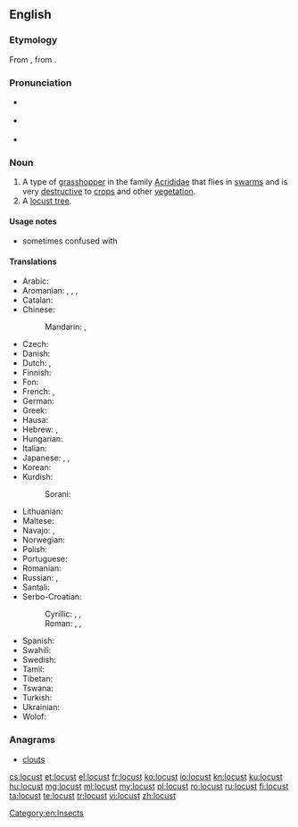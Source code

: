 ==English==
{{wikipedia}}

===Etymology===
From {{etyl|fro|en}} {{term|langouste|lang=fro}}, from {{etyl|la|en}} {{term|locusta||locust, crustacean, lobster|lang=la}}.

===Pronunciation===
* {{a|UK}} {{IPA|/ˈləʊ.kəst/}}
* {{a|US}} {{IPA|/ˈloʊ.kəst/}}
* {{audio|en-us-locust.ogg|Audio (US)}}

===Noun===
{{en-noun}}

# A type of [[grasshopper]] in the family [[Acrididae]] that flies in [[swarm]]s and is very [[destructive]] to [[crop]]s and other [[vegetation]].
# A [[locust tree]].

====Usage notes====
* sometimes confused with {{term|locus|lang=en}}

====Translations====
{{trans-top|type of grasshopper}}
* Arabic: {{t-|ar|جرادة|f|tr=jarāda|sc=Arab}}
* Aromanian: {{t-|rup|lãcustã|f}}, {{t-|rup|gãlãgustã|f}}, {{t-|rup|scarcaletsu}}, {{t-|rup|acridhã|f}}
* Catalan: {{t-|ca|llagosta|f}}
* Chinese:
*: Mandarin: {{t|cmn|蝗蟲|sc=Hani}}, {{t|cmn|蝗虫|tr=huángchóng|sc=Hani}}
* Czech: {{t-|cs|saranče|n}}
* Danish: {{t-|da|vandregræshoppe|c}}
* Dutch: {{t+|nl|treksprinkhaan|m}}, {{t+|nl|sprinkhaan|m}}
* Finnish: {{t+|fi|kulkusirkka}}
* Fon: {{tø|fon|gbokle}}
* French: {{t+|fr|locuste|f}}, {{t+|fr|criquet|m}}
* German: {{t+|de|Heuschrecke|f}}
* Greek: {{t+|el|ακρίδα|f}}
* Hausa: {{t-|ha|fàra}}
* Hebrew: {{t+|he|ארבה|m|alt=אַרְבֶּה}}, {{t-|he|חגב|m|alt=חָגָב}}
* Hungarian: {{t+|hu|sáska}}
* Italian: {{t-|it|locusta|f}}
* Japanese: {{t+|ja|飛蝗|tr=[[ばった]], batta|sc=Jpan}}, {{t+|ja|蝗|sc=Jpan}}, {{t-|ja|イナゴ|tr=[[いなご]], inago|sc=Jpan}}
* Korean: {{t+|ko|메뚜기|tr=mettugi|sc=Kore}}
* Kurdish:
*: Sorani: {{tø|ckb|کوله‌|sc=ku-Arab}}
{{trans-mid}}
* Lithuanian: {{t+|lt|skėrys|m}}
* Maltese: {{t|mt|ġurat|m}}
* Navajo: {{tø|nv|wóóneeshchʼįįdii}}, {{tø|nv|wóóneeshchʼįįdii nahachaʼígíí}}
* Norwegian: {{t-|no|gresshoppe|m}}
* Polish: {{t+|pl|szarańcza|f}}
* Portuguese: {{t+|pt|gafanhoto|m}}
* Romanian: {{t+|ro|lăcustă|f}}
* Russian: {{t+|ru|саранча|f|tr=saranča}}, {{t+|ru|саранчук|m|tr=sarančuk}}
* Santali: {{tø|sat|ᱯᱳᱦᱳ|tr=poho|sc=Olck}}
* Serbo-Croatian:
*: Cyrillic: {{t-|sh|скакавац|m|sc=Cyrl}}, {{t-|sh|цврчак|m|sc=Cyrl}}, {{t-|sh|зрикавац|m|sc=Cyrl}}
*: Roman: {{t-|sh|skakavac|m}}, {{t-|sh|cvrčak|m}}, {{t-|sh|zrikavac|m}}
* Spanish: {{t+|es|langosta|f}}
* Swahili: {{t+|sw|nzige}}
* Swedish: {{t+|sv|gräshoppa|c}}
* Tamil: {{t+|ta|வெட்டுக்கிளி|tr=vettukkili|sc=Taml}}
* Tibetan: {{t-|bo|ཚ་ག་བ་|tr=tsha-ga-pa|sc=Tibt}}
* Tswana: {{t-|tn|tsie}}
* Turkish: {{t+|tr|çekirge}}
* Ukrainian: {{t-|uk|сарана|f}}
* Wolof: {{t-|wo|njéeréer|alt=njéeréer bi}}
{{trans-bottom}}

===Anagrams===
* [[clouts#English|clouts]]

[[Category:en:Insects]]

[[cs:locust]]
[[et:locust]]
[[el:locust]]
[[fr:locust]]
[[ko:locust]]
[[io:locust]]
[[kn:locust]]
[[ku:locust]]
[[hu:locust]]
[[mg:locust]]
[[ml:locust]]
[[my:locust]]
[[pl:locust]]
[[ro:locust]]
[[ru:locust]]
[[fi:locust]]
[[ta:locust]]
[[te:locust]]
[[tr:locust]]
[[vi:locust]]
[[zh:locust]]